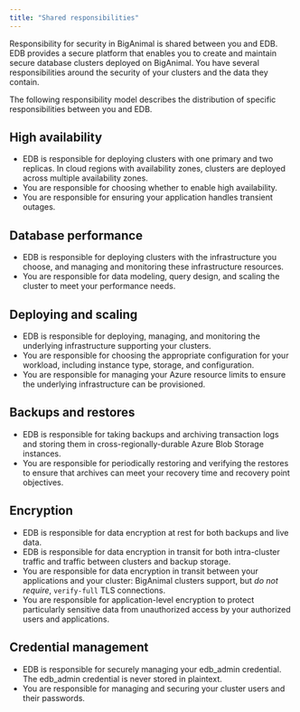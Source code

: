 ```yaml
---
title: "Shared responsibilities"
---
```


Responsibility for security in BigAnimal is shared between you and EDB. EDB provides a secure platform that enables you to create and maintain secure database clusters deployed on BigAnimal. You have several responsibilities around the security of your clusters and the data they contain.

The following responsibility model describes the distribution of specific responsibilities between you and EDB.

## High availability

-   EDB is responsible for deploying clusters with one primary and two replicas. In cloud regions with availability zones, clusters are deployed across multiple availability zones. 
-   You are responsible for choosing whether to enable high availability.
-   You are responsible for ensuring your application handles transient outages.

## Database performance

-   EDB is responsible for deploying clusters with the infrastructure you choose, and managing and monitoring these infrastructure resources. 
-   You are responsible for data modeling, query design, and scaling the cluster to meet your performance needs. 

## Deploying and scaling

-   EDB is responsible for deploying, managing, and monitoring the underlying infrastructure supporting your clusters.
-   You are responsible for choosing the appropriate configuration for your workload, including instance type, storage, and configuration.
-   You are responsible for managing your Azure resource limits to ensure the underlying infrastructure can be provisioned.

## Backups and restores

-   EDB is responsible for taking backups and archiving transaction logs and storing them in cross-regionally-durable Azure Blob Storage instances. 
-   You are responsible for periodically restoring and verifying the restores to ensure that archives can meet your recovery time and recovery point objectives. 

## Encryption

-   EDB is responsible for data encryption at rest for both backups and live data.
-   EDB is responsible for data encryption in transit for both intra-cluster traffic and traffic between clusters and backup storage.
-   You are responsible for data encryption in transit between your applications and your cluster: BigAnimal clusters support, but *do not require*, `verify-full` TLS connections.
-   You are responsible for application-level encryption to protect particularly sensitive data from unauthorized access by your authorized users and applications.

## Credential management

-   EDB is responsible for securely managing your edb_admin credential. The edb_admin credential is never stored in plaintext.
-   You are responsible for managing and securing your cluster users and their passwords.
